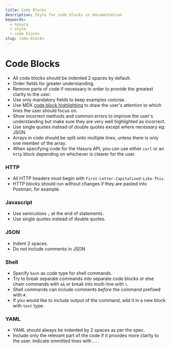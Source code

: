 ```yaml
---
title: Code Blocks
description: Style for code blocks in documentation
keywords:
  - hasura
  - style
  - code blocks
slug: code-blocks
---
```


# Code Blocks

- All code blocks should be indented 2 spaces by default.
- Order fields for greater understanding.
- Remove parts of code if necessary in order to provide the greatest clarity to the user.
- Use only mandatory fields to keep examples concise.
- Use MDX [code block highlighting](https://docusaurus.io/docs/markdown-features/code-blocks#line-highlighting) to draw
  the user's attention to which lines the user should focus on.
- Show incorrect methods and common errors to improve the user's understanding but make sure they are very well
  highlighted as incorrect.
- Use single quotes instead of double quotes except where necessary eg: JSON
- Arrays in code should be split onto multiple lines, unless there is only one member of the array.
- When specifying code for the Hasura API, you can use either `curl` or an `http` block depending on whichever is
  clearer for the user.

### HTTP

- All HTTP headers must begin with `First-Letter-Capitalized-Like-This`.
- HTTP blocks should run without changes if they are pasted into Postman, for example.

### Javascript

- Use semicolons `;` at the end of statements.
- Use single quotes instead of double quotes.

### JSON

- Indent 2 spaces.
- Do not include comments in JSON

### Shell

- Specify `bash` as code type for shell commands.
- Try to break separate commands into separate code blocks or else chain commands with `&&` or break into multi-line
  with `\`.
- Shell commands can include comments _before_ the command prefixed with `#`.
- If you would like to include output of the command, add it in a new block with `text` type.

### YAML

- YAML should always be indented by 2 spaces as per the spec.
- Include only the relevant part of the code if it provides more clarity to the user. Indicate ommitted lines with `...`
